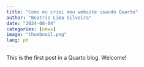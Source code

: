 ```yaml
---
title: "Como eu criei meu website usando Quarto"
author: "Beatriz Lima Silveira"
date: "2024-08-04"
categories: [news]
image: "thumbnail.png"
lang: pt
---
```


This is the first post in a Quarto blog. Welcome!

